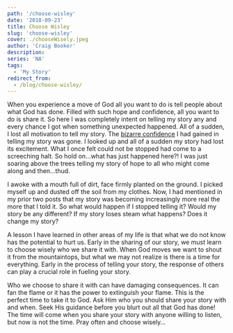 ```yaml
---
path: '/choose-wisley'
date: '2018-09-23'
title: Choose Wisley
slug: 'choose-wisley'
cover: ./chooseWisely.jpeg
author: 'Craig Booker'
description:
series: 'NA'
tags:
  - 'My Story'
redirect_from:
  - /blog/choose-wisley/
---
```


When you experience a move of God all you want to do is tell people about what God has done. Filled with such hope and confidence, all you want to do is share it. So here I was completely intent on telling my story any and every chance I got when something unexpected happened. All of a sudden, I lost all motivation to tell my story. The [bizarre confidence](https://craigbooker.com/a-bizarre-confidence) I had gained in telling my story was gone. I looked up and all of a sudden my story had lost its excitement. What I once felt could not be stopped had come to a screeching halt. So hold on…what has just happened here?! I was just soaring above the trees telling my story of hope to all who might come along and then…thud.

I awoke with a mouth full of dirt, face firmly planted on the ground. I picked myself up and dusted off the soil from my clothes. Now, I had mentioned in my prior two posts that my story was becoming increasingly more real the more that I told it. So what would happen if I stopped telling it? Would my story be any different? If my story loses steam what happens? Does it change my story?

A lesson I have learned in other areas of my life is that what we do not know has the potential to hurt us. Early in the sharing of our story, we must learn to choose wisely who we share it with. When God moves we want to shout it from the mountaintops, but what we may not realize is there is a time for everything. Early in the process of telling your story, the response of others can play a crucial role in fueling your story.

Who we choose to share it with can have damaging consequences. It can fan the flame or it has the power to extinguish your flame. This is the perfect time to take it to God. Ask Him who you should share your story with and when. Seek His guidance before you blurt out all that God has done! The time will come when you share your story with anyone willing to listen, but now is not the time. Pray often and choose wisely…

